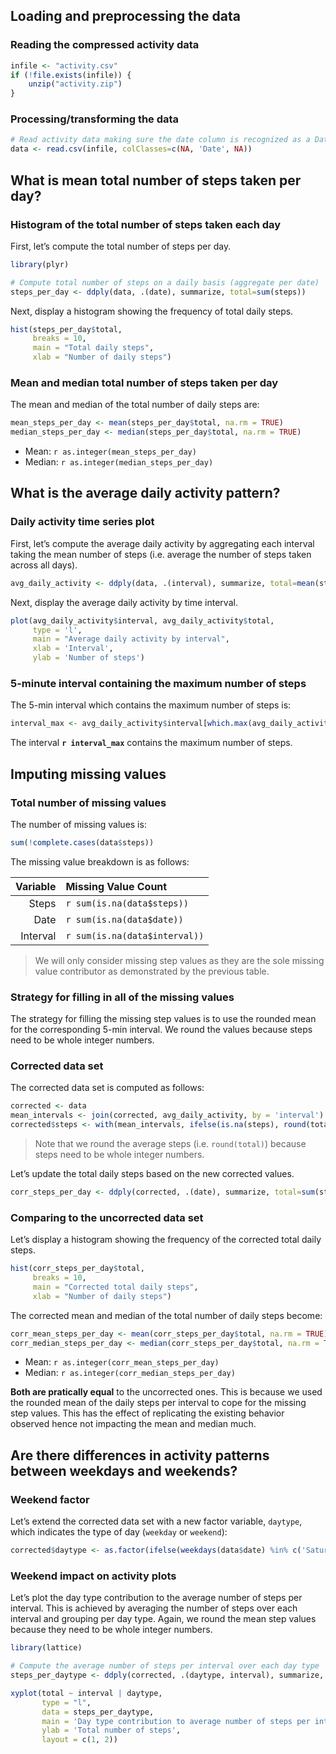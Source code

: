 ## Loading and preprocessing the data

### Reading the compressed activity data

```r
infile <- "activity.csv"
if (!file.exists(infile)) {
    unzip("activity.zip")
}
```

### Processing/transforming the data

```r
# Read activity data making sure the date column is recognized as a Date
data <- read.csv(infile, colClasses=c(NA, 'Date', NA))
```


## What is mean total number of steps taken per day?

### Histogram of the total number of steps taken each day

First, let's compute the total number of steps per day.

```r
library(plyr)

# Compute total number of steps on a daily basis (aggregate per date)
steps_per_day <- ddply(data, .(date), summarize, total=sum(steps))
```

Next, display a histogram showing the frequency of total daily steps. 

```r
hist(steps_per_day$total,
     breaks = 10,
     main = "Total daily steps",
     xlab = "Number of daily steps")
```

### Mean and median total number of steps taken per day

The mean and median of the total number of daily steps are:

```r
mean_steps_per_day <- mean(steps_per_day$total, na.rm = TRUE)
median_steps_per_day <- median(steps_per_day$total, na.rm = TRUE)
```

- Mean: `r as.integer(mean_steps_per_day)`
- Median: `r as.integer(median_steps_per_day)`


## What is the average daily activity pattern?

### Daily activity time series plot 

First, let's compute the average daily activity by aggregating each interval taking the mean number of steps (i.e. average the number of steps taken across all days).

```r
avg_daily_activity <- ddply(data, .(interval), summarize, total=mean(steps,na.rm=TRUE))
```

Next, display the average daily activity by time interval.

```r
plot(avg_daily_activity$interval, avg_daily_activity$total,
     type = 'l',
     main = "Average daily activity by interval",
     xlab = 'Interval',
     ylab = 'Number of steps')
```

### 5-minute interval containing the maximum number of steps

The 5-min interval which contains the maximum number of steps is:

```r
interval_max <- avg_daily_activity$interval[which.max(avg_daily_activity$total)]
```

The interval **`r interval_max`** contains the maximum number of steps. 


## Imputing missing values

### Total number of missing values

The number of missing values is:

```r
sum(!complete.cases(data$steps))
```

The missing value breakdown is as follows:

Variable | Missing Value Count
---:     | :---
Steps    | `r sum(is.na(data$steps))`
Date     | `r sum(is.na(data$date))` 
Interval | `r sum(is.na(data$interval))`

> We will only consider missing step values as they are the sole missing value contributor as demonstrated by the previous table.

### Strategy for filling in all of the missing values

The strategy for filling the missing step values is to use the rounded mean for the corresponding 5-min interval. We round the values because steps need to be whole integer numbers.

### Corrected data set

The corrected data set is computed as follows:

```r
corrected <- data
mean_intervals <- join(corrected, avg_daily_activity, by = 'interval')
corrected$steps <- with(mean_intervals, ifelse(is.na(steps), round(total), steps))
```

> Note that we round the average steps (i.e. `round(total)`) because steps need to be whole integer numbers.

Let's update the total daily steps based on the new corrected values.

```r
corr_steps_per_day <- ddply(corrected, .(date), summarize, total=sum(steps))
```

### Comparing to the uncorrected data set

Let's display a histogram showing the frequency of the corrected total daily steps. 

```r
hist(corr_steps_per_day$total,
     breaks = 10,
     main = "Corrected total daily steps",
     xlab = "Number of daily steps")
```

The corrected mean and median of the total number of daily steps become:

```r
corr_mean_steps_per_day <- mean(corr_steps_per_day$total, na.rm = TRUE)
corr_median_steps_per_day <- median(corr_steps_per_day$total, na.rm = TRUE)
```

- Mean: `r as.integer(corr_mean_steps_per_day)`
- Median: `r as.integer(corr_median_steps_per_day)`

**Both are pratically equal** to the uncorrected ones. This is because we used the rounded mean of the daily steps per interval to cope for the missing step values. This has the effect of replicating the existing behavior observed hence not impacting the mean and median much.


## Are there differences in activity patterns between weekdays and weekends?

### Weekend factor

Let's extend the corrected data set with a new factor variable, `daytype`, which indicates the type of day (`weekday` or `weekend`):

```r
corrected$daytype <- as.factor(ifelse(weekdays(data$date) %in% c('Saturday', 'Sunday'), 'weekend', 'weekday'))
```

### Weekend impact on activity plots

Let's plot the day type contribution to the average number of steps per interval. This is achieved by averaging the number of steps over each interval and grouping per day type. Again, we round the mean step values because they need to be whole integer numbers.

```r
library(lattice)

# Compute the average number of steps per interval over each day type
steps_per_daytype <- ddply(corrected, .(daytype, interval), summarize, total=round(mean(steps)))

xyplot(total ~ interval | daytype,
       type = "l",
       data = steps_per_daytype,
       main = 'Day type contribution to average number of steps per interval',
       ylab = 'Total number of steps',
       layout = c(1, 2))
```
